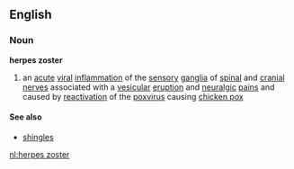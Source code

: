 ==English==
===Noun===
'''herpes zoster'''

#an [[acute]] [[viral]] [[inflammation]] of the [[sensory]] [[ganglia]] of [[spinal]] and [[cranial]] [[nerve]]s associated with a [[vesicular]] [[eruption]] and [[neuralgic]] [[pain]]s and caused by [[reactivation]] of the [[poxvirus]] causing [[chicken pox]]

====See also====
*[[shingles]]

[[nl:herpes zoster]]